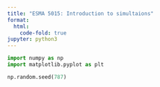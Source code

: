 ```yaml
---
title: "ESMA 5015: Introduction to simultaions"
format:
  html:
    code-fold: true
jupyter: python3
---
```


```python
import numpy as np
import matplotlib.pyplot as plt

np.random.seed(787)
```